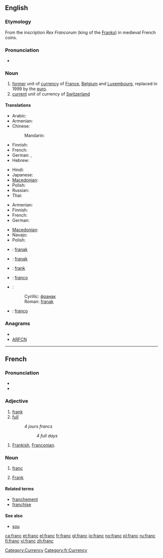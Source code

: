{{also|Franc}}
==English==

===Etymology===
From the inscription ''Rex Francorum'' (king of the [[Frank]]s) in medieval French coins.

===Pronunciation===
* {{IPA|/fɹæŋk/}}

===Noun===
{{wikipedia}}
{{en-noun}}

# [[former]] unit of [[currency]] of [[France]], [[Belgium]] and [[Luxembourg]], replaced in 1999 by the [[euro]].
# [[current]] unit of currency of [[Switzerland]]

====Translations====
{{trans-top|former currency of France and Belgium}}
* Arabic: {{t|ar|فرنك|m|tr=frank|sc=Arab}}
* Armenian: {{t-|hy|ֆրանկ|tr=frank}}
* Chinese:
*: Mandarin: {{t|zh|法郎|tr=fàláng|sc=Hani}}
* Finnish: {{t-|fi|frangi}}
* French: {{t+|fr|franc|m}}
* German: {{t-|de|Franc|m}}, {{t+|de|Franken|m}}
* Hebrew: {{t|he|פרנק|sc=Hebr}}
{{trans-mid}}
* Hindi: {{t|hi|फ्रैंक|tr=phraiṅk|sc=Deva}}
* Japanese: {{t|ja|フラン|tr=furan|sc=Jpan}}
* [[Macedonian]]: {{t|mk|франк|m|tr=frank}}
* Polish: {{l|pl|frank}} {{m}}
* Russian: {{t|ru|франк|m|tr=frank|sc=Cyrl}}
* Thai: {{t|th|ฟ รังค์|sc=Thai}}
{{trans-bottom}}

{{trans-top|current currency of Switzerland}}
* Armenian: {{t-|hy|ֆրանկ|tr=frank}}
* Finnish: {{t-|fi|frangi}}
* French: {{t+|fr|franc|m}}
* German: {{t+|de|Franken|m}}
{{trans-mid}}
* [[Macedonian]]: {{t|mk|франк|m|tr=frank}}
* Navajo: {{tø|nv|Swis Bikéyah Bi-Fwą}}
* Polish: {{l|pl|frank}} {{m}}
{{trans-bottom}}

{{checktrans-top}}
* {{ttbc|Bosnian}}: [[franak#Bosnian|franak]] {{m}}
* {{ttbc|Croatian}}: [[franak#Croatian|franak]] {{m}}
* {{ttbc|Estonian}}: [[frank]]
* {{ttbc|Italian}}: [[franco]] {{m}}
* {{ttbc|Serbian}}:
*: Cyrillic: [[франак#Serbian|франак]] {{m}}
*: Roman: [[franak#Serbian|franak]] {{m}}
* {{ttbc|Spanish}}: [[franco]] {{m}}
{{trans-bottom}}

===Anagrams===
* {{alphagram|acfnr}}
* [[ARFCN#English|ARFCN]]

[[Category:Currency]]

----

==French==

===Pronunciation===
* {{audio|Fr-franc.ogg|audio}}
* {{IPA|/fʀɑ̃/|lang=fr}}

===Adjective===
{{fr-adj|feminine=franche}}

# [[frank]]
# [[full]]
#: ''4 jours francs''
#:: ''4 full days''

{{fr-adj|feminine=franque}}

# [[Frankish]], [[Franconian]].

===Noun===
{{fr-noun|m}}

# {{money|lang=fr}} [[#English|franc]]
# [[Frank]]

====Related terms====
* [[franchement]]
* [[franchise]]

====See also====
* {{sense|money}} [[sou]]

[[Category:fr:Currency]]

[[ca:franc]]
[[et:franc]]
[[el:franc]]
[[fr:franc]]
[[gl:franc]]
[[io:franc]]
[[no:franc]]
[[pl:franc]]
[[ru:franc]]
[[fi:franc]]
[[vi:franc]]
[[zh:franc]]